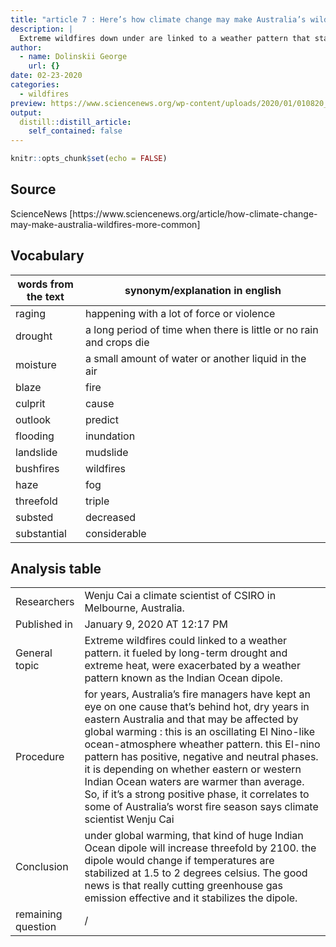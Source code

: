 ```yaml
---
title: "article 7 : Here’s how climate change may make Australia’s wildfires more common"
description: |
  Extreme wildfires down under are linked to a weather pattern that starts in the Indian Ocean
author:
  - name: Dolinskii George
    url: {}
date: 02-23-2020
categories:
  - wildfires
preview: https://www.sciencenews.org/wp-content/uploads/2020/01/010820_CG_wildfire_QA_feat-1028x579.jpg
output:
  distill::distill_article:
    self_contained: false
---
```


```r
knitr::opts_chunk$set(echo = FALSE)
```

## Source

ScienceNews [https://www.sciencenews.org/article/how-climate-change-may-make-australia-wildfires-more-common]

## Vocabulary

|  words from the text | synonym/explanation in english                                      |
| -------------------- | ------------------------------------------------------------------- |
| raging               | happening with a lot of force or violence                           |
| drought              | a long period of time when there is little or no rain and crops die |
| moisture             | a small amount of water or another liquid in the air                |
| blaze                | fire                                                                |
| culprit              | cause                                                               |
| outlook              | predict                                                             |
| flooding             | inundation                                                          |
| landslide            | mudslide                                                            |
| bushfires            | wildfires                                                           |
|  haze                | fog                                                                 |
| threefold            | triple                                                              |
| substed              | decreased                                                           |
| substantial          | considerable                                                        |

## Analysis table

|                    |                                                                                                                                                                                                                                                                                                                                                                                                                                                                                                                                  |
| ------------------ | -------------------------------------------------------------------------------------------------------------------------------------------------------------------------------------------------------------------------------------------------------------------------------------------------------------------------------------------------------------------------------------------------------------------------------------------------------------------------------------------------------------------------------- |
| Researchers        | Wenju Cai a climate scientist of CSIRO  in Melbourne, Australia.                                                                                                                                                                                                                                                                                                                                                                                                                                                                 |
| Published in       | January 9, 2020 AT 12:17 PM                                                                                                                                                                                                                                                                                                                                                                                                                                                                                                      |
| General topic      | Extreme wildfires could linked to a weather pattern. it fueled by long-term drought and extreme heat, were exacerbated by a weather pattern known as the Indian Ocean dipole.                                                                                                                                                                                                                                                                                                                                                    |
| Procedure          | for years, Australia's fire managers have kept an eye on one cause that's behind hot, dry years in eastern Australia and that may be affected by global warming : this is an oscillating El Nino-like ocean-atmosphere wheather pattern. this El-nino pattern has positive, negative and neutral phases. it is depending on whether eastern or western Indian Ocean waters are warmer than average. So, if it's a strong positive phase, it correlates to some of Australia’s worst fire season says climate scientist Wenju Cai |
| Conclusion         | under global warming, that kind of huge Indian Ocean dipole will increase threefold by 2100. the dipole would change if temperatures are stabilized at 1.5 to 2 degrees celsius. The good news is that really cutting greenhouse gas emission effective and it stabilizes the dipole.                                                                                                                                                                                                                                            |
| remaining question | /                                                                                                                                                                                                                                                                                                                                                                                                                                                                                                                                |
